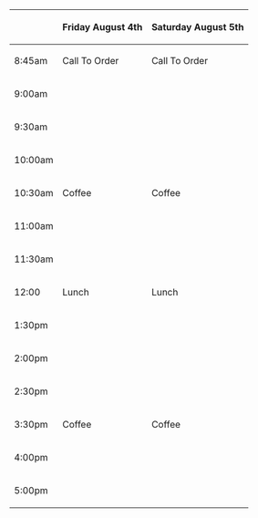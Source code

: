 {| border="1" cellspacing="0" cellpadding="10" align="center"
! &nbsp;
! Friday August 4th
! Saturday August 5th
|- 
| 8:45am
| Call To Order
| Call To Order
|- 
| 9:00am
| &nbsp;
| &nbsp;
|- 
| 9:30am
| &nbsp;
| &nbsp;
|- 
| 10:00am
| &nbsp;
| &nbsp;
|-
| 10:30am
| Coffee
| Coffee
|- 
| 11:00am
| &nbsp;
| &nbsp;
|- 
| 11:30am
| &nbsp;
| &nbsp;
|- 
| 12:00
| Lunch
| Lunch
|- 
| 1:30pm
| &nbsp;
| &nbsp;
|- 
| 2:00pm
| &nbsp;
| &nbsp;
|- 
| 2:30pm
| &nbsp;
| &nbsp;
|- 
| 3:30pm
| Coffee
| Coffee
|- 
| 4:00pm
| &nbsp;
| &nbsp;
|- 
| 5:00pm
| &nbsp;
| &nbsp;
|}